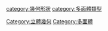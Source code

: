 {{Catmore}}[[category:幾何形狀|category:幾何形狀]]
[[Category:立體幾何|Category:立體幾何]]
[[Category:多面體|Category:多面體]]
[[category:多面體類型|category:多面體類型]]
